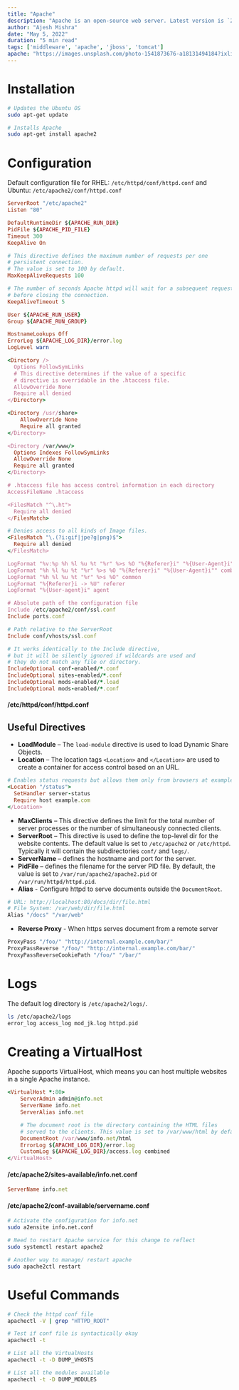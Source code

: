 ```yaml
---
title: "Apache"
description: "Apache is an open-source web server. Latest version is `2.4.0`."
author: "Ajesh Mishra"
date: "May 5, 2022"
duration: "5 min read"
tags: ['middleware', 'apache', 'jboss', 'tomcat']
apache: "https://images.unsplash.com/photo-1541873676-a18131494184?ixlib=rb-1.2.1&ixid=MnwxMjA3fDB8MHxwaG90by1wYWdlfHx8fGVufDB8fHx8&auto=format&fit=crop&w=1618&q=80"
---
```


# Installation

```bash
# Updates the Ubuntu OS
sudo apt-get update

# Installs Apache
sudo apt-get install apache2
```

# Configuration

Default configuration file for RHEL: `/etc/httpd/conf/httpd.conf` and Ubuntu: `/etc/apache2/conf/httpd.conf`

```ruby
ServerRoot "/etc/apache2"
Listen "80"

DefaultRuntimeDir ${APACHE_RUN_DIR}
PidFile ${APACHE_PID_FILE}
Timeout 300
KeepAlive On

# This directive defines the maximum number of requests per one
# persistent connection. 
# The value is set to 100 by default.
MaxKeepAliveRequests 100

# The number of seconds Apache httpd will wait for a subsequent request 
# before closing the connection.
KeepAliveTimeout 5

User ${APACHE_RUN_USER}
Group ${APACHE_RUN_GROUP}

HostnameLookups Off
ErrorLog ${APACHE_LOG_DIR}/error.log
LogLevel warn

<Directory />
  Options FollowSymLinks
  # This directive determines if the value of a specific 
  # directive is overridable in the .htaccess file.
  AllowOverride None
  Require all denied
</Directory>

<Directory /usr/share>
	AllowOverride None
	Require all granted
</Directory>

<Directory /var/www/>
  Options Indexes FollowSymLinks
  AllowOverride None
  Require all granted
</Directory>

# .htaccess file has access control information in each directory
AccessFileName .htaccess

<FilesMatch "^\.ht">
  Require all denied
</FilesMatch>

# Denies access to all kinds of Image files.
<FilesMatch "\.(?i:gif|jpe?g|png)$">
  Require all denied
</FilesMatch>

LogFormat "%v:%p %h %l %u %t "%r" %>s %O "%{Referer}i" "%{User-Agent}i"" vhost_combined
LogFormat "%h %l %u %t "%r" %>s %O "%{Referer}i" "%{User-Agent}i"" combined
LogFormat "%h %l %u %t "%r" %>s %O" common
LogFormat "%{Referer}i -> %U" referer
LogFormat "%{User-agent}i" agent

# Absolute path of the configuration file
Include /etc/apache2/conf/ssl.conf
Include ports.conf

# Path relative to the ServerRoot
Include conf/vhosts/ssl.conf

# It works identically to the Include directive, 
# but it will be silently ignored if wildcards are used and 
# they do not match any file or directory.
IncludeOptional conf-enabled/*.conf
IncludeOptional sites-enabled/*.conf
IncludeOptional mods-enabled/*.load
IncludeOptional mods-enabled/*.conf
```

#### /etc/httpd/conf/httpd.conf

## Useful Directives

- **LoadModule** – The `load-module` directive is used to load Dynamic Share Objects.
- **Location** – The location tags `<Location>` and `</Location>` are used to create a container for access control based on an URL.

```ruby
# Enables status requests but allows them only from browsers at example.com
<Location "/status">
  SetHandler server-status
  Require host example.com
</Location>
```

- **MaxClients** – This directive defines the limit for the total number of server processes or the number of simultaneously connected clients.
- **ServerRoot** – This directive is used to define the top-level dir for the website contents. The default value is set to `/etc/apache2` or `/etc/httpd`. Typically it will contain the subdirectories `conf/` and `logs/`.
- **ServerName** – defines the hostname and port for the server.
- **PidFile** – defines the filename for the server PID file. By default, the value is set to `/var/run/apache2/apache2.pid` or `/var/run/httpd/httpd.pid`.
- **Alias** - Configure httpd to serve documents outside the `DocumentRoot`.

```bash
# URL: http://localhost:80/docs/dir/file.html
# File System: /var/web/dir/file.html
Alias "/docs" "/var/web"
```

- **Reverse Proxy** - When https serves document from a remote server

```bash
ProxyPass "/foo/" "http://internal.example.com/bar/"
ProxyPassReverse "/foo/" "http://internal.example.com/bar/"
ProxyPassReverseCookiePath "/foo/" "/bar/"
```

# Logs

The default log directory is `/etc/apache2/logs/`. 

```bash
ls /etc/apache2/logs
error_log access_log mod_jk.log httpd.pid
```

# Creating a VirtualHost

Apache supports VirtualHost, which means you can host multiple websites in a single Apache instance.

```ruby
<VirtualHost *:80>
	ServerAdmin admin@info.net
	ServerName info.net
	ServerAlias info.net

	# The document root is the directory containing the HTML files 
	# served to the clients. This value is set to /var/www/html by default.
	DocumentRoot /var/www/info.net/html
	ErrorLog ${APACHE_LOG_DIR}/error.log
	CustomLog ${APACHE_LOG_DIR}/access.log combined
</VirtualHost>
```

#### /etc/apache2/sites-available/info.net.conf

```ruby
ServerName info.net
```
#### /etc/apache2/conf-available/servername.conf

```bash
# Activate the configuration for info.net
sudo a2ensite info.net.conf

# Need to restart Apache service for this change to reflect
sudo systemctl restart apache2

# Another way to manage/ restart apache
sudo apache2ctl restart
```

# Useful Commands

```bash
# Check the httpd conf file
apachectl -V | grep "HTTPD_ROOT"

# Test if conf file is syntactically okay
apachectl -t

# List all the VirtualHosts
apachectl -t -D DUMP_VHOSTS

# List all the modules available
apachectl -t -D DUMP_MODULES
```